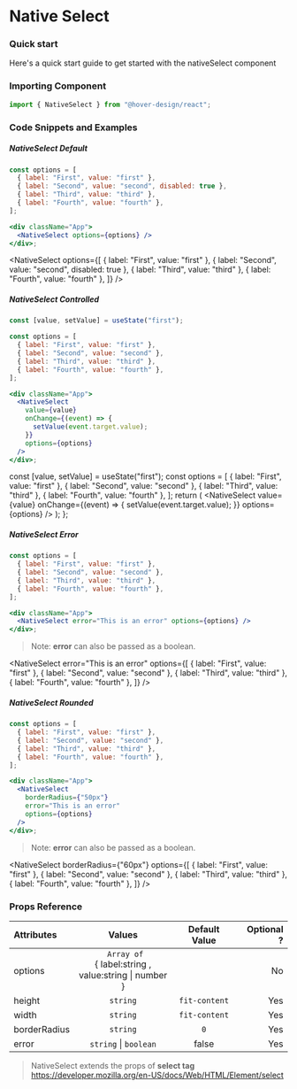 # Native Select

### Quick start

Here's a quick start guide to get started with the nativeSelect component

### Importing Component


```jsx
import { NativeSelect } from "@hover-design/react";
```

### Code Snippets and Examples

##### NativeSelect Default

```jsx
const options = [
  { label: "First", value: "first" },
  { label: "Second", value: "second", disabled: true },
  { label: "Third", value: "third" },
  { label: "Fourth", value: "fourth" },
];

<div className="App">
  <NativeSelect options={options} />
</div>;
```

<NativeSelect
  options={[
    { label: "First", value: "first" },
    { label: "Second", value: "second", disabled: true },
    { label: "Third", value: "third" },
    { label: "Fourth", value: "fourth" },
  ]}
/>

##### NativeSelect Controlled

```jsx
const [value, setValue] = useState("first");

const options = [
  { label: "First", value: "first" },
  { label: "Second", value: "second" },
  { label: "Third", value: "third" },
  { label: "Fourth", value: "fourth" },
];

<div className="App">
  <NativeSelect
    value={value}
    onChange={(event) => {
      setValue(event.target.value);
    }}
    options={options}
  />
</div>;
```

  const [value, setValue] = useState("first");
  const options = [
    { label: "First", value: "first" },
    { label: "Second", value: "second" },
    { label: "Third", value: "third" },
    { label: "Fourth", value: "fourth" },
  ];
  return (
    <NativeSelect
      value={value}
      onChange={(event) => {
        setValue(event.target.value);
      }}
      options={options}
    />
  );
};

<App />

##### NativeSelect Error

```jsx
const options = [
  { label: "First", value: "first" },
  { label: "Second", value: "second" },
  { label: "Third", value: "third" },
  { label: "Fourth", value: "fourth" },
];

<div className="App">
  <NativeSelect error="This is an error" options={options} />
</div>;
```

> Note: **error** can also be passed as a boolean.

<NativeSelect
  error="This is an error"
  options={[
    { label: "First", value: "first" },
    { label: "Second", value: "second" },
    { label: "Third", value: "third" },
    { label: "Fourth", value: "fourth" },
  ]}
/>

##### NativeSelect Rounded

```jsx
const options = [
  { label: "First", value: "first" },
  { label: "Second", value: "second" },
  { label: "Third", value: "third" },
  { label: "Fourth", value: "fourth" },
];

<div className="App">
  <NativeSelect
    borderRadius={"50px"}
    error="This is an error"
    options={options}
  />
</div>;
```

> Note: **error** can also be passed as a boolean.

<NativeSelect
  borderRadius={"60px"}
  options={[
    { label: "First", value: "first" },
    { label: "Second", value: "second" },
    { label: "Third", value: "third" },
    { label: "Fourth", value: "fourth" },
  ]}
/>

### Props Reference

| Attributes   |                                Values                                | Default Value | Optional ? |
| :----------- | :------------------------------------------------------------------: | :-----------: | ---------: |
| options      | ` Array of`<br/> { label:string , <br/> value:string &#124; number } |               |         No |
| height       |                               `string`                               | `fit-content` |        Yes |
| width        |                               `string`                               | `fit-content` |        Yes |
| borderRadius |                               `string`                               |      `0`      |        Yes |
| error        |                      `string` &#124; `boolean`                       |     false     |        Yes |

> NativeSelect extends the props of **select tag** https://developer.mozilla.org/en-US/docs/Web/HTML/Element/select
